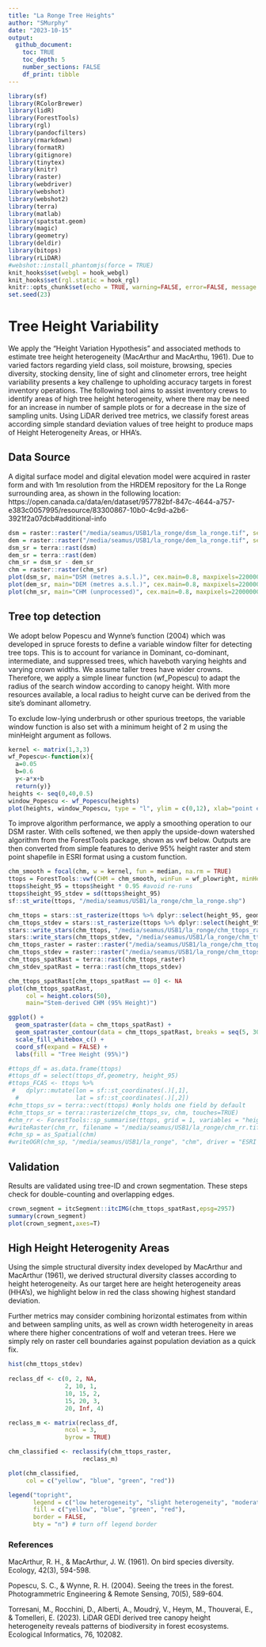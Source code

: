 ```yaml
---
title: "La Ronge Tree Heights"
author: "SMurphy"
date: "2023-10-15"
output: 
  github_document:
    toc: TRUE
    toc_depth: 5
    number_sections: FALSE
    df_print: tibble
---
```


```r
library(sf)
library(RColorBrewer)
library(lidR)
library(ForestTools)
library(rgl)
library(pandocfilters)
library(rmarkdown)
library(formatR)
library(gitignore)
library(tinytex)
library(knitr)
library(raster)
library(webdriver)
library(webshot)
library(webshot2)
library(terra)
library(matlab)
library(spatstat.geom)
library(magic)
library(geometry)
library(deldir)
library(bitops)
library(rLiDAR)
#webshot::install_phantomjs(force = TRUE)
knit_hooks$set(webgl = hook_webgl)
knit_hooks$set(rgl.static = hook_rgl)
knitr::opts_chunk$set(echo = TRUE, warning=FALSE, error=FALSE, message = FALSE)
set.seed(23)
```

# Tree Height Variability

We apply the “Height Variation Hypothesis” and associated methods to estimate tree height heterogeneity (MacArthur and MacArthu, 1961). Due to varied factors regarding yield class, soil moisture, browsing, species diversity, stocking density, line of sight and clinometer errors, tree height variability presents a key challenge to upholding accuracy targets in forest inventory operations. The following tool aims to assist inventory crews to identify areas of high tree height heterogeneity, where there may be need for an increase in number of sample plots or for a decrease in the size of sampling units. Using LiDAR derived tree metrics, we classify forest areas according simple standard deviation values of tree height to produce maps of Height Heterogeneity Areas, or HHA's.


## Data Source

A digital surface model and digital elevation model were acquired in raster form and with 1m resolution from the HRDEM repository for the La Ronge surrounding area, as shown in the following location: https://open.canada.ca/data/en/dataset/957782bf-847c-4644-a757-e383c0057995/resource/83300867-10b0-4c9d-a2b6-3921f2a07dcb#additional-info

```r
dsm = raster::raster("/media/seamus/USB1/la_ronge/dsm_la_ronge.tif", select = 'xyzcr', filter = '-drop_class 19')
dem = raster::raster("/media/seamus/USB1/la_ronge/dem_la_ronge.tif", select = 'xyzcr', filter = '-drop_class 19')
dsm_sr = terra::rast(dsm)
dem_sr = terra::rast(dem)
chm_sr = dsm_sr - dem_sr
chm = raster::raster(chm_sr)
plot(dsm_sr, main="DSM (metres a.s.l.)", cex.main=0.8, maxpixels=22000000)
plot(dem_sr, main="DEM (metres a.s.l.)", cex.main=0.8, maxpixels=22000000)
plot(chm_sr, main="CHM (unprocessed)", cex.main=0.8, maxpixels=22000000)
```

## Tree top detection 

We adopt below Popescu and Wynne's function (2004) which was developed in spruce forests to define a variable window filter for detecting tree tops. This is to account for variance in Dominant, co-dominant, intermediate, and suppressed trees, which haveboth varying heights and varying crown widths. We assume taller trees have wider crowns. Therefore, we apply a simple linear function (wf_Popescu) to adapt the radius of the search window according to canopy height. With more resources available, a local radius to height curve can be derived from the site's dominant allometry. 

To exclude low-lying underbrush or other spurious treetops, the variable window function is also set with a minimum height of 2 m using the minHeight argument as follows. 

```r
kernel <- matrix(1,3,3)
wf_Popescu<-function(x){ 
  a=0.05
  b=0.6 
  y<-a*x+b 
  return(y)}
heights <- seq(0,40,0.5)
window_Popescu <- wf_Popescu(heights)
plot(heights, window_Popescu, type = "l", ylim = c(0,12), xlab="point elevation (m)", ylab="window diameter (m)", main='Variable Window Function (Popescu & Wynne 2004)')
```

To improve algorithm performance, we apply a smoothing operation to our DSM raster. With cells softened, we then apply the upside-down watershed algorithm from the ForestTools package, shown as vwf below. Outputs are then converted from simple features to derive 95% height raster and stem point shapefile in ESRI format using a custom function.   

```r
chm_smooth = focal(chm, w = kernel, fun = median, na.rm = TRUE) 
ttops = ForestTools::vwf(CHM = chm_smooth, winFun = wf_plowright, minHeight = 2)
ttops$height_95 = ttops$height * 0.95 #avoid re-runs
ttops$height_95_stdev = sd(ttops$height_95)
sf::st_write(ttops, "/media/seamus/USB1/la_ronge/chm_la_ronge.shp")

chm_ttops = stars::st_rasterize(ttops %>% dplyr::select(height_95, geometry))
chm_ttops_stdev = stars::st_rasterize(ttops %>% dplyr::select(height_95_stdev, geometry))
stars::write_stars(chm_ttops, "/media/seamus/USB1/la_ronge/chm_ttops_raster.tif")
stars::write_stars(chm_ttops_stdev, "/media/seamus/USB1/la_ronge/chm_ttops_stdev.tif")
chm_ttops_raster = raster::raster("/media/seamus/USB1/la_ronge/chm_ttops_raster.tif")
chm_ttops_stdev = raster::raster("/media/seamus/USB1/la_ronge/chm_ttops_stdev.tif")
chm_ttops_spatRast = terra::rast(chm_ttops_raster)
chm_stdev_spatRast = terra::rast(chm_ttops_stdev)

chm_ttops_spatRast[chm_ttops_spatRast == 0] <- NA
plot(chm_ttops_spatRast, 
     col = height.colors(50), 
     main="Stem-derived CHM (95% Height)")

ggplot() +
  geom_spatraster(data = chm_ttops_spatRast) +
  geom_spatraster_contour(data = chm_ttops_spatRast, breaks = seq(5, 30, 5)) +
  scale_fill_whitebox_c() +
  coord_sf(expand = FALSE) +
  labs(fill = "Tree Height (95%)")

#ttops_df = as.data.frame(ttops)
#ttops_df = select(ttops_df,geometry, height_95)
#ttops_FCAS <- ttops %>%
 #   dplyr::mutate(lon = sf::st_coordinates(.)[,1],
  #                lat = sf::st_coordinates(.)[,2])
#chm_ttops_sv = terra::vect(ttops) #only holds one field by default
#chm_ttops_sr = terra::rasterize(chm_ttops_sv, chm, touches=TRUE)
#chm_rr <- ForestTools::sp_summarise(ttops, grid = 1, variables = "height", statFuns = custFuns)
#writeRaster(chm_rr, filename = "/media/seamus/USB1/la_ronge/chm_rr.tif", overwrite=TRUE)
#chm_sp = as_Spatial(chm)
#writeOGR(chm_sp, "/media/seamus/USB1/la_ronge", "chm", driver = "ESRI Shapefile") ##deprecated
```

## Validation

Results are validated using tree-ID and crown segmentation. These steps check for double-counting and overlapping edges. 

```r
crown_segment = itcSegment::itcIMG(chm_ttops_spatRast,epsg=2957)
summary(crown_segment)
plot(crown_segment,axes=T)
```


## High Height Heterogenity Areas

Using the simple structural diversity index developed by MacArthur and MacArthur (1961), we derived structural diversity classes according to height heterogeneity. As our target here are height heterogeneity areas (HHA's), we highlight below in red the class showing highest standard deviation. 

Further metrics may consider combining horizontal estimates from within and between sampling units, as well as crown width heterogeneity in areas where there higher concentrations of wolf and veteran trees. Here we simply rely on raster cell boundaries against population deviation as a quick fix. 

```r

hist(chm_ttops_stdev)
     
reclass_df <- c(0, 2, NA,
                2, 10, 1,
                10, 15, 2,
                15, 20, 3,
                20, Inf, 4)

reclass_m <- matrix(reclass_df,
                ncol = 3,
                byrow = TRUE)

chm_classified <- reclassify(chm_ttops_raster,
                     reclass_m)

plot(chm_classified,
     col = c("yellow", "blue", "green", "red"))

legend("topright",
       legend = c("low heterogeneity", "slight heterogeneity", "moderate heterogeneity", "HHA's"),
       fill = c("yellow", "blue", "green", "red"),
       border = FALSE,
       bty = "n") # turn off legend border
```


### References

MacArthur, R. H., & MacArthur, J. W. (1961). On bird species diversity. Ecology, 42(3), 594-598.

Popescu, S. C., & Wynne, R. H. (2004). Seeing the trees in the forest. Photogrammetric Engineering & Remote Sensing, 70(5), 589-604.

Torresani, M., Rocchini, D., Alberti, A., Moudrý, V., Heym, M., Thouverai, E., & Tomelleri, E. (2023). LiDAR GEDI derived tree canopy height heterogeneity reveals patterns of biodiversity in forest ecosystems. Ecological Informatics, 76, 102082.
